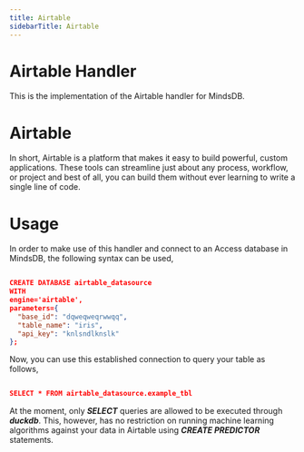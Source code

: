 ```yaml
---
title: Airtable
sidebarTitle: Airtable
---
```


# Airtable Handler

  This is the implementation of the Airtable handler for MindsDB.

# Airtable

  In short, Airtable is a platform that makes it easy to build powerful, custom applications. These tools can streamline just about any process, workflow, or project and best of all, you can build them without ever learning to write a single line of code.

# Usage

  In order to make use of this handler and connect to an Access database in MindsDB, the following syntax can be used,

  ```json

  CREATE DATABASE airtable_datasource
  WITH
  engine='airtable',
  parameters={
    "base_id": "dqweqweqrwwqq",
    "table_name": "iris",
    "api_key": "knlsndlknslk"
  };

  ```
  Now, you can use this established connection to query your table as follows,

  ```json

  SELECT * FROM airtable_datasource.example_tbl

  ```
  At the moment, only ***SELECT*** queries are allowed to be executed through ***duckdb***. This, however, has no restriction on running machine learning algorithms against your data in Airtable using
  ***CREATE PREDICTOR*** statements.

